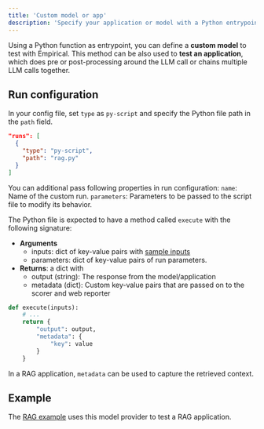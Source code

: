 ```yaml
---
title: 'Custom model or app'
description: 'Specify your application or model with a Python entrypoint'
---
```


Using a Python function as entrypoint, you can define a **custom model** to test
with Empirical. This method can be also used to **test an application**, which 
does pre or post-processing around the LLM call or chains multiple LLM calls together.

## Run configuration

In your config file, set `type` as `py-script` and specify the Python file
path in the `path` field.

```json
"runs": [
  {
    "type": "py-script",
    "path": "rag.py"
  }
]
```
You can additional pass following properties in run configuration:
`name`: Name of the custom run.
`parameters`: Parameters to be passed to the script file to modify its behavior.


The Python file is expected to have a method called `execute` with the following
signature:

- **Arguments**
  - inputs: dict of key-value pairs with [sample inputs](../dataset/basics)
  - parameters: dict of key-value pairs of run parameters.
- **Returns**: a dict with
  - output (string): The response from the model/application
  - metadata (dict): Custom key-value pairs that are passed on to the scorer and
    web reporter


```python rag.py
def execute(inputs):
    # ...
    return {
        "output": output,
        "metadata": {
            "key": value
        }
    }
```

In a RAG application, `metadata` can be used to capture the retrieved context.

## Example

The [RAG example](https://github.com/empirical-run/empirical/tree/main/examples/rag)
uses this model provider to test a RAG application.
